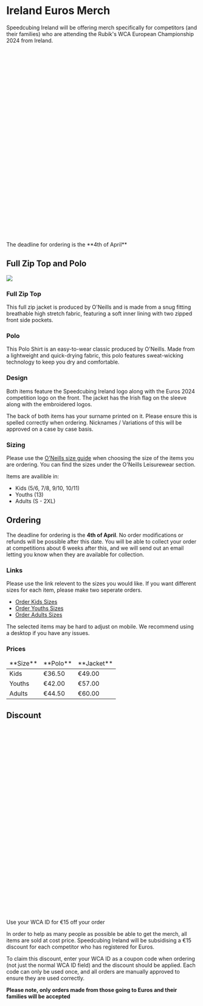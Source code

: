 

# Ireland Euros Merch
Speedcubing Ireland will be offering merch specifically for competitors (and their families) who are attending the Rubik's WCA European Championship 2024 from Ireland.

<div className="alert alert-error shadow-lg">
  <div>
    <svg xmlns="http://www.w3.org/2000/svg" className="stroke-current flex-shrink-0 h-6 w-6" fill="none" viewBox="0 0 24 24"><path strokeLinecap="round" strokeLinejoin="round" strokeWidth="2" d="M9 12l2 2 4-4m6 2a9 9 0 11-18 0 9 9 0 0118 0z" /></svg>
    <span>The deadline for ordering is the **4th of April**</span>
  </div>
</div>

## Full Zip Top and Polo
![](/images/merch.webp)

### Full Zip Top

This full zip jacket is produced by O'Neills and is made from a snug fitting breathable high stretch fabric, featuring a soft inner lining with two zipped front side pockets.

### Polo
This Polo Shirt is an easy-to-wear classic produced by O'Neills. Made from a lightweight and quick-drying fabric, this polo features sweat-wicking technology to keep you dry and comfortable.

### Design
Both items feature the Speedcubing Ireland logo along with the Euros 2024 competition logo on the front.
The jacket has the Irish flag on the sleeve along with the embroidered logos.

The back of both items has your surname printed on it. Please ensure this is spelled correctly when ordering.
Nicknames / Variations of this will be approved on a case by case basis.

### Sizing

Please use the [O'Neills size guide](https://www.oneills.com/size-guides) when choosing the size of the items you are ordering. 
You can find the sizes under the O'Neills Leisurewear section.

Items are availible in: 
  - Kids (5/6, 7/8, 9/10, 10/11)
  - Youths (13)
  - Adults (S - 2XL)

## Ordering

The deadline for ordering is the **4th of April**. No order modifications or refunds will be possible after this date.
You will be able to collect your order at competitions about 6 weeks after this, and we will send out an email letting you know when they are available for collection.

### Links

Please use the link relevent to the sizes you would like. If you want different sizes for each item, please make two seperate orders.
  - [Order Kids Sizes](link/kids)
  - [Order Youths Sizes](link/youths)
  - [Order Adults Sizes](link/adults)

The selected items may be hard to adjust on mobile. We recommend using a desktop if you have any issues.

### Prices

<table>
  <thead>
    <tr>
        <td>**Size**</td>
        <td>**Polo**</td>
        <td>**Jacket**</td>
    </tr>
  </thead>
  <tbody>
    <tr>
        <td>Kids</td>
        <td>€36.50</td>
        <td>€49.00</td>
    </tr>
    <tr>
        <td>Youths</td>
        <td>€42.00</td>
        <td>€57.00</td>
    </tr>
    <tr>
        <td>Adults</td>
        <td>€44.50</td>
        <td>€60.00</td>
    </tr>
  </tbody>
</table>

## Discount
<div className="alert alert-info shadow-lg">
  <div>
    <svg xmlns="http://www.w3.org/2000/svg" className="stroke-current flex-shrink-0 h-6 w-6" fill="none" viewBox="0 0 24 24"><path strokeLinecap="round" strokeLinejoin="round" strokeWidth="2" d="M9 12l2 2 4-4m6 2a9 9 0 11-18 0 9 9 0 0118 0z" /></svg>
    <span>Use your WCA ID for €15 off your order</span>
  </div>
</div>

In order to help as many people as possible be able to get the merch, all items are sold at cost price.
Speedcubing Ireland will be subsidising a €15 discount for each competitor who has registered for Euros.

To claim this discount, enter your WCA ID as a coupon code when ordering (not just the normal WCA ID field) and the discount should be applied.
Each code can only be used once, and all orders are manually approved to ensure they are used correctly.

**Please note, only orders made from those going to Euros and their families will be accepted**
